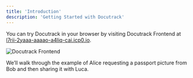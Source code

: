 ```yaml
---
title: 'Introduction'
description: 'Getting Started with Docutrack'
---
```

You can try Docutrack in your browser by visiting Docutrack Frontend at 
[l7rii-2yaaa-aaaao-a4liq-cai.icp0.io](https://l7rii-2yaaa-aaaao-a4liq-cai.icp0.io/).

![Docutrack Frontend](./images/get-started-landing.png)

We’ll walk through the example of Alice requesting a passport picture from Bob and then sharing it with Luca.
